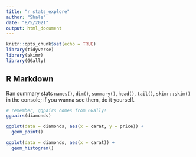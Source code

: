```yaml
---
title: "r_stats_explore"
author: "Shale"
date: "8/5/2021"
output: html_document
---
```


```r
knitr::opts_chunk$set(echo = TRUE)
library(tidyverse)
library(skimr)
library(GGally)
```

## R Markdown

Ran summary stats `names()`, `dim()`, `summary()`, `head()`, `tail()`, `skimr::skim()` in the console; if you wanna see them, do it yourself.

```r
# remember, ggpairs comes from GGally!
ggpairs(diamonds)
```

```r
ggplot(data = diamonds, aes(x = carat, y = price)) +
  geom_point()
```



```r
ggplot(data = diamonds, aes(x = carat)) +
  geom_histogram()
```


